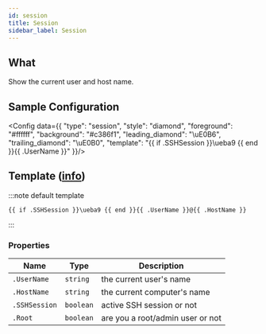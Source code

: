 ```yaml
---
id: session
title: Session
sidebar_label: Session
---
```


## What

Show the current user and host name.

## Sample Configuration


<Config data={{
  "type": "session",
  "style": "diamond",
  "foreground": "#ffffff",
  "background": "#c386f1",
  "leading_diamond": "\uE0B6",
  "trailing_diamond": "\uE0B0",
  "template": "{{ if .SSHSession }}\ueba9 {{ end }}{{ .UserName }}"
}}/>

## Template ([info][templates])

:::note default template

```template
{{ if .SSHSession }}\ueba9 {{ end }}{{ .UserName }}@{{ .HostName }}
```

:::

### Properties

| Name          | Type      | Description                      |
| ------------- | --------- | -------------------------------- |
| `.UserName`   | `string`  | the current user's name          |
| `.HostName`   | `string`  | the current computer's name      |
| `.SSHSession` | `boolean` | active SSH session or not        |
| `.Root`       | `boolean` | are you a root/admin user or not |

[templates]: /docs/configuration/templates
